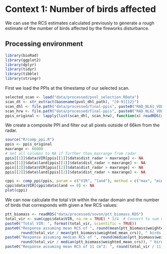 # Context 1: Number of birds affected

We can use the RCS estimates calculated previously to generate a rough estimate of the number of birds affected by the fireworks disturbance.

## Processing environment

```r
library(bioRad)
library(ggplot2)
library(dplyr)
library(tidyr)
library(tibble)
library(stringr)
```

First we load the PPIs at the timestamp of our selected scan.

```r
selected_scan <- load("data/processed/pvol_selection.RData")
scan_dt <- str_extract(basename(pvol_dhl_path), "[0-9]{12}")
scan_dhl <- file.path("data/processed/final-ppis", paste0("RAD_NL61_VOL_NA_", scan_dt, "_ODIM.RDS"))
scan_hrw <- file.path("data/processed/final-ppis", paste0("RAD_NL62_VOL_NA_", scan_dt, "_ODIM.RDS"))
ppis_original <- lapply(list(scan_dhl, scan_hrw), function(x) readRDS(x))
```

We create a composite PPI and filter out all pixels outside of 66km from the radar.

```r
source("R/comp_ppi.R")
ppis <- ppis_original
maxrange <- 66000
# Set all columns to NA if further than maxrange from radar
ppis[[1]]$data$VIR[ppis[[1]]$data$dist_radar > maxrange] <- NA
ppis[[1]]$data$land[ppis[[1]]$data$dist_radar > maxrange] <- NA
ppis[[2]]$data$VIR[ppis[[2]]$data$dist_radar > maxrange] <- NA
ppis[[2]]$data$land[ppis[[2]]$data$dist_radar > maxrange] <- NA

cppi <- comp_ppi(ppis, param = c("VIR", "land"), method = c("max", "min"), res = c(500, 500), )
cppi$data$VIR[cppi$data$land == 0] <- NA
plot(cppi)
```

We can now calculate the total `VIR` within the radar domain and the number of birds that corresponds with given a few RCS values:

```r
ptt_biomass <- readRDS("data/processed/sovon/ptt_biomass.RDS")
total_vir <- sum(cppi$data$VIR, na.rm = TRUE) * 1/4  # Convert to sum of VIR/0.5km2
paste0("Total VIR: ", format(total_vir, scientific = TRUE))
paste0("Response assuming mean RCS of ", round(mean(ptt_biomass$weighted_mean_crs)), " cm^2: ", 
       round(total_vir / mean(ptt_biomass$weighted_mean_crs)), " birds.")
paste0("Response assuming median RCS of ", round(median(ptt_biomass$weighted_mean_crs)), " cm^2: ", 
       round(total_vir / median(ptt_biomass$weighted_mean_crs)), " birds.")
paste0("Response assuming mean RCS of 11 cm^2: ", round(total_vir / 11), " birds.")
```
